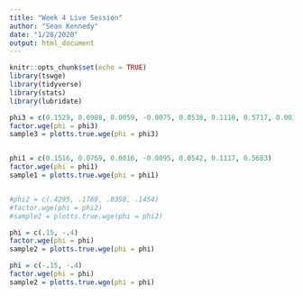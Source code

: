 ```yaml
---
title: "Week 4 Live Session"
author: "Sean Kennedy"
date: "1/28/2020"
output: html_document
---
```


```r
knitr::opts_chunk$set(echo = TRUE)
library(tswge)
library(tidyverse)
library(stats)
library(lubridate)
```

```r
phi3 = c(0.1529, 0.0988, 0.0059, -0.0075, 0.0538, 0.1118, 0.5717, 0.0034, -0.0382 )
factor.wge(phi = phi3)
sample3 = plotts.true.wge(phi = phi3)


phi1 = c(0.1516, 0.0769, 0.0016, -0.0095, 0.0542, 0.1117, 0.5683)
factor.wge(phi = phi1)
sample1 = plotts.true.wge(phi = phi1)


#phi2 = c(.4295, .1769, .0358, .1454)
#factor.wge(phi = phi2)
#sample2 = plotts.true.wge(phi = phi2)
```


```r
phi = c(.15, -.4)
factor.wge(phi = phi)
sample2 = plotts.true.wge(phi = phi)

phi = c(-.15, -.4)
factor.wge(phi = phi)
sample2 = plotts.true.wge(phi = phi)



```